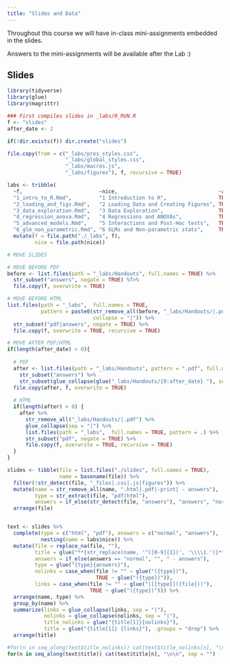 ```yaml
---
title: "Slides and Data"
---
```


Throughout this course we will have in-class mini-assignments embedded in the slides.

Answers to the mini-assignments will be available after the Lab :)

## Slides

```r

library(tidyverse)
library(glue)
library(magrittr)

### First compiles slides in _labs/0_RUN.R
f <- "slides"
after_date <- 2

if(!dir.exists(f)) dir.create("slides")

file.copy(from = c("_labs/pres_styles.css", 
                   "_labs/global_styles.css",
                   "_labs/macros.js",
                   "_labs/figures"), f, recursive = TRUE)

labs <- tribble(
  ~f,                         ~nice,                                 ~answers,
  "1_intro_to_R.Rmd",         "1 Introduction to R",                 TRUE,
  "2_loading_and_figs.Rmd",   "2 Loading Data and Creating Figures", TRUE,
  "3_data_exploration.Rmd",   "3 Data Exploration",                  TRUE,
  "4_regression_anova.Rmd",   "4 Regressions and ANOVAs",            TRUE,
  "5_advanced_models.Rmd",    "5 Interactions and Post-Hoc tests",   TRUE,
  "6_glm_non_parametric.Rmd", "6 GLMs and Non-parametric stats",     TRUE) %>%
  mutate(f = file.path("./_labs", f),
         nice = file.path(nice))
```

```r
# MOVE SLIDES

# MOVE BEFORE PDF
before <- list.files(path = "_labs/Handouts", full.names = TRUE) %>%
  str_subset("answers", negate = TRUE) %T>%
  file.copy(f, overwrite = TRUE)

# MOVE BEFORE HTML
list.files(path = "_labs",  full.names = TRUE,
           pattern = paste0(str_remove_all(before, "_labs/Handouts/|.pdf"),
                            collapse = "|")) %>%
  str_subset("pdf|answers", negate = TRUE) %>%
  file.copy(f, overwrite = TRUE, recursive = TRUE)

# MOVE AFTER PDF/HTML
if(length(after_date) > 0){
  
  # PDF
  after <- list.files(path = "_labs/Handouts", pattern = ".pdf", full.names = TRUE) %>%
    str_subset("answers") %>%
    str_subset(glue_collapse(glue("_labs/Handouts/{0:after_date} "), sep = "|"))
  file.copy(after, f, overwrite = TRUE)
  
  # HTML
  if(length(after) > 0) {
    after %>% 
      str_remove_all("_labs/Handouts/|.pdf") %>%
      glue_collapse(sep = "|") %>%
      list.files(path = "_labs",  full.names = TRUE, pattern = .) %>%
      str_subset("pdf", negate = TRUE) %>%
      file.copy(f, overwrite = TRUE, recursive = TRUE)
  }
}

slides <- tibble(file = list.files("./slides", full.names = TRUE),
                 name = basename(file)) %>%
  filter(!str_detect(file, "_files|.css|.js|figures")) %>%
  mutate(name = str_remove_all(name, ".html|.pdf|-print| - answers"),
         type = str_extract(file, "pdf|html"),
         answers = if_else(str_detect(file, "answers"), "answers", "normal")) %>%
  arrange(file)


text <- slides %>%
  complete(type = c("html", "pdf"), answers = c("normal", "answers"), 
           nesting(name = labs$nice)) %>%
  mutate(file = replace_na(file, ""),
         title = glue("**{str_replace(name, '^([0-9]{1})', '\\\\1.')}**"),
         answers = if_else(answers == "normal", "", " - answers"),
         type = glue("{type}{answers}"),
         nolinks = case_when(file != "" ~ glue("({type})"),
                             TRUE ~ glue("({type})")),
         links = case_when(file != "" ~ glue("([{type}]({file}))"),
                           TRUE ~ glue("({type})"))) %>%
  arrange(name, type) %>%
  group_by(name) %>%
  summarize(links = glue_collapse(links, sep = "|"),
            nolinks = glue_collapse(nolinks, sep = "|"),
            title_nolinks = glue("{title[1]}{nolinks}"),
            title = glue("{title[1]} {links}"), .groups = "drop") %>%
  arrange(title)
```


```r

#for(n in seq_along(text$title_nolinks)) cat(text$title_nolinks[n], "\n\n", sep = "")
for(n in seq_along(text$title)) cat(text$title[n], "\n\n", sep = "")
```

